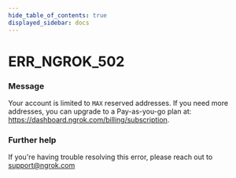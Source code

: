 ```yaml
---
hide_table_of_contents: true
displayed_sidebar: docs
---
```



# ERR_NGROK_502

### Message

Your account is limited to `MAX` reserved addresses. If you need more addresses, you can upgrade to a Pay-as-you-go plan at: https://dashboard.ngrok.com/billing/subscription.

<ErrorDetails error="err_ngrok_502" />

### Further help

If you're having trouble resolving this error, please reach out to [support@ngrok.com](mailto:support@ngrok.com?subject=Help%20with%20ERR_NGROK_502)
